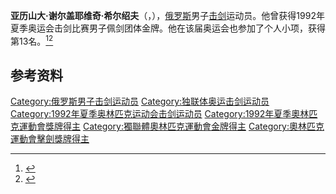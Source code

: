 {{NoteTA|G1=Sports}}
'''亚历山大·谢尔盖耶维奇·希尔绍夫'''（{{lang-ru|Александр Сергеевич Ширшов}}，{{bd|1972年|8月25日|}}），[[俄罗斯|俄罗斯]]男子[[击剑|击剑]]运动员。他曾获得1992年夏季奥运会击剑比赛男子佩剑团体金牌。他在该届奥运会也参加了个人小项，获得第13名。<ref>{{Cite web|title=Aleksandr SHIRSHOV|url=https://www.olympic.org/aleksandr-shirshov|accessdate=2021-03-14|date=2021-03-14|work=International Olympic Committee|language=en|archive-date=2021-04-26|archive-url=https://web.archive.org/web/20210426182241/https://www.olympic.org/aleksandr-shirshov}}</ref><ref name="sports-reference">{{cite Sports-Reference |url=https://www.sports-reference.com/olympics/athletes/sh/aleksandr-shirshov-1.html |archive-url=https://web.archive.org/web/20200418020109/https://www.sports-reference.com/olympics/athletes/sh/aleksandr-shirshov-1.html |archive-date=2020-04-18 |title=Aleksandr Shirshov |accessdate=2011-12-29}}</ref>

== 参考资料 ==
{{reflist}}

{{奥林匹克运动会击剑比赛男子佩剑团体冠军}}

{{Authority control}}
{{DEFAULTSORT:Shirshov}}
[[Category:俄罗斯男子击剑运动员|Category:俄罗斯男子击剑运动员]]
[[Category:独联体奥运击剑运动员|Category:独联体奥运击剑运动员]]
[[Category:1992年夏季奥林匹克运动会击剑运动员|Category:1992年夏季奥林匹克运动会击剑运动员]]
[[Category:1992年夏季奧林匹克運動會獎牌得主|Category:1992年夏季奧林匹克運動會獎牌得主]]
[[Category:獨聯體奧林匹克運動會金牌得主|Category:獨聯體奧林匹克運動會金牌得主]]
[[Category:奧林匹克運動會擊劍獎牌得主|Category:奧林匹克運動會擊劍獎牌得主]]